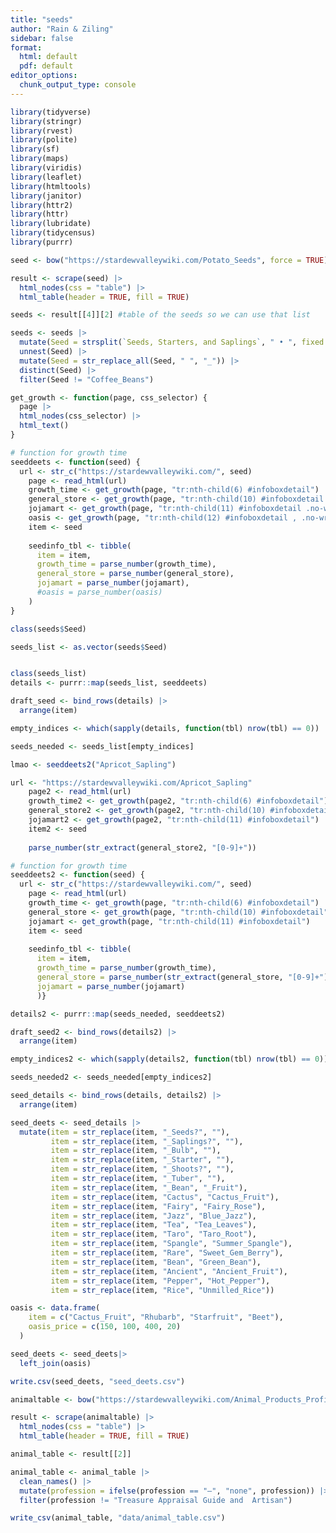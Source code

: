```yaml
---
title: "seeds"
author: "Rain & Ziling"
sidebar: false
format:
  html: default
  pdf: default
editor_options: 
  chunk_output_type: console
---
```


```r
library(tidyverse)
library(stringr)
library(rvest)
library(polite)
library(sf)
library(maps)
library(viridis)
library(leaflet)
library(htmltools)
library(janitor)
library(httr2)
library(httr)
library(lubridate)
library(tidycensus)
library(purrr)
```


```r
seed <- bow("https://stardewvalleywiki.com/Potato_Seeds", force = TRUE)

result <- scrape(seed) |>
  html_nodes(css = "table") |>
  html_table(header = TRUE, fill = TRUE)

seeds <- result[[4]][2] #table of the seeds so we can use that list

seeds <- seeds |>
  mutate(Seed = strsplit(`Seeds, Starters, and Saplings`, " • ", fixed = TRUE)) |>
  unnest(Seed) |>
  mutate(Seed = str_replace_all(Seed, " ", "_")) |>
  distinct(Seed) |>
  filter(Seed != "Coffee_Beans")
```

```r
get_growth <- function(page, css_selector) {
  page |>
  html_nodes(css_selector) |>
  html_text()
}

# function for growth time
seeddeets <- function(seed) {
  url <- str_c("https://stardewvalleywiki.com/", seed)
    page <- read_html(url)
    growth_time <- get_growth(page, "tr:nth-child(6) #infoboxdetail")
    general_store <- get_growth(page, "tr:nth-child(10) #infoboxdetail .no-wrap")
    jojamart <- get_growth(page, "tr:nth-child(11) #infoboxdetail .no-wrap")
    oasis <- get_growth(page, "tr:nth-child(12) #infoboxdetail , .no-wrap+ #infoboxdetail .no-wrap")
    item <- seed
    
    seedinfo_tbl <- tibble(
      item = item,
      growth_time = parse_number(growth_time),
      general_store = parse_number(general_store), 
      jojamart = parse_number(jojamart),
      #oasis = parse_number(oasis)
    )
}

```

```r
class(seeds$Seed)

seeds_list <- as.vector(seeds$Seed)


class(seeds_list)
details <- purrr::map(seeds_list, seeddeets)

draft_seed <- bind_rows(details) |>
  arrange(item)

empty_indices <- which(sapply(details, function(tbl) nrow(tbl) == 0))

seeds_needed <- seeds_list[empty_indices]
```

```r
lmao <- seeddeets2("Apricot_Sapling")

url <- "https://stardewvalleywiki.com/Apricot_Sapling"
    page2 <- read_html(url)
    growth_time2 <- get_growth(page2, "tr:nth-child(6) #infoboxdetail")
    general_store2 <- get_growth(page2, "tr:nth-child(10) #infoboxdetail")
    jojamart2 <- get_growth(page2, "tr:nth-child(11) #infoboxdetail")
    item2 <- seed
    
    parse_number(str_extract(general_store2, "[0-9]+"))
```


```r
# function for growth time
seeddeets2 <- function(seed) {
  url <- str_c("https://stardewvalleywiki.com/", seed)
    page <- read_html(url)
    growth_time <- get_growth(page, "tr:nth-child(6) #infoboxdetail")
    general_store <- get_growth(page, "tr:nth-child(10) #infoboxdetail")
    jojamart <- get_growth(page, "tr:nth-child(11) #infoboxdetail")
    item <- seed
    
    seedinfo_tbl <- tibble(
      item = item,
      growth_time = parse_number(growth_time),
      general_store = parse_number(str_extract(general_store, "[0-9]+")), 
      jojamart = parse_number(jojamart)
      )}

details2 <- purrr::map(seeds_needed, seeddeets2)

draft_seed2 <- bind_rows(details2) |>
  arrange(item)

empty_indices2 <- which(sapply(details2, function(tbl) nrow(tbl) == 0))

seeds_needed2 <- seeds_needed[empty_indices2]
```

```r
seed_details <- bind_rows(details, details2) |>
  arrange(item)
```

```r
seed_deets <- seed_details |>
  mutate(item = str_replace(item, "_Seeds?", ""),
         item = str_replace(item, "_Saplings?", ""),
         item = str_replace(item, "_Bulb", ""),
         item = str_replace(item, "_Starter", ""),
         item = str_replace(item, "_Shoots?", ""),
         item = str_replace(item, "_Tuber", ""),
         item = str_replace(item, "_Bean", "_Fruit"),
         item = str_replace(item, "Cactus", "Cactus_Fruit"),
         item = str_replace(item, "Fairy", "Fairy_Rose"),
         item = str_replace(item, "Jazz", "Blue_Jazz"),
         item = str_replace(item, "Tea", "Tea_Leaves"),
         item = str_replace(item, "Taro", "Taro_Root"),
         item = str_replace(item, "Spangle", "Summer_Spangle"),
         item = str_replace(item, "Rare", "Sweet_Gem_Berry"),
         item = str_replace(item, "Bean", "Green_Bean"),
         item = str_replace(item, "Ancient", "Ancient_Fruit"),
         item = str_replace(item, "Pepper", "Hot_Pepper"),
         item = str_replace(item, "Rice", "Unmilled_Rice"))

oasis <- data.frame(
    item = c("Cactus_Fruit", "Rhubarb", "Starfruit", "Beet"),
    oasis_price = c(150, 100, 400, 20)
  )

seed_deets <- seed_deets|>
  left_join(oasis)

write.csv(seed_deets, "seed_deets.csv")
```

```r
animaltable <- bow("https://stardewvalleywiki.com/Animal_Products_Profitability", force = TRUE)

result <- scrape(animaltable) |>
  html_nodes(css = "table") |>
  html_table(header = TRUE, fill = TRUE)

animal_table <- result[[2]] 

animal_table <- animal_table |>
  clean_names() |>
  mutate(profession = ifelse(profession == "—", "none", profession)) |>
  filter(profession != "Treasure Appraisal Guide and  Artisan")

write_csv(animal_table, "data/animal_table.csv")
```

